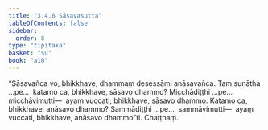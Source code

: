 ```yaml
---
title: "3.4.6 Sāsavasutta"
tableOfContents: false
sidebar:
  order: 8
type: "tipitaka"
basket: "su"
book: "a10"
---
```



<DynamicBreadcrumb />

<Division number="139" book="a10" bookNo="17" page="454">

<Paragraph number="1116" book="a10">
“Sāsavañca vo, bhikkhave, dhammaṃ desessāmi anāsavañca. Taṃ suṇātha …pe…  katamo ca, bhikkhave, sāsavo dhammo? Micchādiṭṭhi …pe…  micchāvimutti—  ayaṃ vuccati, bhikkhave, sāsavo dhammo. Katamo ca, bhikkhave, anāsavo dhammo? Sammādiṭṭhi …pe…  sammāvimutti—  ayaṃ vuccati, bhikkhave, anāsavo dhammo”ti.

</Paragraph>
</Division>

<Paragraph number="1117" type="center" book="a10">
Chaṭṭhaṃ.
</Paragraph>